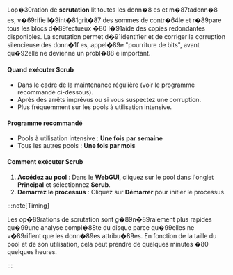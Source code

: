 Lop�30ration de **scrutation** lit toutes les donn�8es et m�87tadonn�8es, v�69rifie l�9int�81grit�87 des sommes de contr�64le et r�89pare tous les blocs d�89fectueux �80 l�91aide des copies redondantes disponibles. La scrutation permet d�91identifier et de corriger la corruption silencieuse des donn�1fes, appel�89e "pourriture de bits", avant qu�92elle ne devienne un probl�88e important.

<h4>Quand exécuter Scrub</h4>

- Dans le cadre de la maintenance régulière (voir le programme recommandé ci-dessous).
- Après des arrêts imprévus ou si vous suspectez une corruption.
- Plus fréquemment sur les pools à utilisation intensive.

<h4>Programme recommandé</h4>

- Pools à utilisation intensive : **Une fois par semaine**
- Tous les autres pools : **Une fois par mois**

<h4>Comment exécuter Scrub</h4>

1. **Accédez au pool** : Dans le **WebGUI**, cliquez sur le pool dans l'onglet **Principal** et sélectionnez **Scrub**.
2. **Démarrez le processus** : Cliquez sur **Démarrer** pour initier le processus.

:::note\[Timing]

Les op�89rations de scrutation sont g�89n�89ralement plus rapides qu�99une analyse compl�88te du disque parce qu�99elles ne v�89rifient que les donn�89es attribu�89es. En fonction de la taille du pool et de son utilisation, cela peut prendre de quelques minutes �80 quelques heures.

:::
